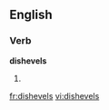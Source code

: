 ==English==

===Verb===
'''dishevels'''

# {{third-person singular of|[[dishevel]]}}

[[fr:dishevels]]
[[vi:dishevels]]